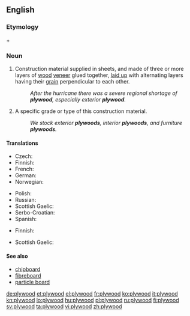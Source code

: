 ==English==
{{wikipedia}}

===Etymology===
{{term|ply||lang=en|sheet}} + {{term|wood||lang=en}}

===Noun===
{{en-noun|-|s}}

# {{uncountable}} Construction material supplied in sheets, and made of three or more layers of [[wood]] [[veneer]] glued together, [[laid up]] with alternating layers having their [[grain]] perpendicular to each other.
#: ''After the hurricane there was a severe regional shortage of '''plywood''', especially exterior '''plywood'''.''
# {{countable}} A specific grade or type of this construction material.
#: ''We stock exterior '''plywoods''', interior '''plywoods''', and furniture '''plywoods'''.''

====Translations====
{{trans-top|construction material}}
* Czech: {{t-|cs|překližka|f}}
* Finnish: {{t+|fi|vaneri}}
* French: {{t+|fr|contreplaqué|m}}
* German: {{t-|de|Sperrholz|n}}
* Norwegian: {{t|no|kryssfiner|m}}
{{trans-mid}}
* Polish: {{t-|pl|sklejka|f}}
* Russian: {{t+|ru|фанера|f|tr=fanera}}
* Scottish Gaelic: {{t|gd|fiodh-fillte|m}}
* Serbo-Croatian: {{t|sh|шперплоча|f|sc=Cyrl}}
* Spanish: {{t-|es|contrachapado|m}}
{{trans-bottom}}

{{trans-top|specific type or grade of this material}}
* Finnish: {{t+|fi|vaneri}}
{{trans-mid}}
* Scottish Gaelic: {{t|gd|fiodh-fillte|m}}
{{trans-bottom}}

====See also====
* [[chipboard]]
* [[fibreboard]]
* [[particle board]]

[[de:plywood]]
[[et:plywood]]
[[el:plywood]]
[[fr:plywood]]
[[ko:plywood]]
[[it:plywood]]
[[kn:plywood]]
[[lo:plywood]]
[[hu:plywood]]
[[pl:plywood]]
[[ru:plywood]]
[[fi:plywood]]
[[sv:plywood]]
[[ta:plywood]]
[[vi:plywood]]
[[zh:plywood]]